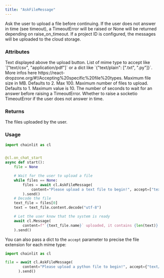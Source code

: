 ```yaml
---
title: "AskFileMessage"
---
```


Ask the user to upload a file before continuing.
If the user does not answer in time (see timeout), a TimeoutError will be raised or None will be returned depending on raise_on_timeout.
If a project ID is configured, the messages will be uploaded to the cloud storage.

### Attributes

<ParamField path="content" type="str">
  Text displayed above the upload button.
</ParamField>
<ParamField path="accept" type="Union[List[str], Dict[str, List[str]]]">
  List of mime type to accept like `["text/csv", "application/pdf"]` or a dict like `{"text/plain": [".txt", ".py"]}`.
  More infos here https://react-dropzone.org/#!/Accepting%20specific%20file%20types.
</ParamField>
<ParamField path="max_size_mb" type="int" optional>
  Maximum file size in MB. Defaults to 2. Max 100.
</ParamField>
<ParamField path="max_files" type="int" optional>
  Maximum number of files to upload. Defaults to 1. Maximum value is 10.
</ParamField>
<ParamField path="timeout" type="int" optional>
  The number of seconds to wait for an answer before raising a TimeoutError.
</ParamField>
<ParamField path="raise_on_timeout" type="bool" optional>
  Whether to raise a socketio TimeoutError if the user does not answer in time.
</ParamField>

### Returns

<ResponseField name="response" type="List[AskFileResponse]" required>
  The files uploaded by the user.
</ResponseField>

### Usage

```python Code Example
import chainlit as cl


@cl.on_chat_start
async def start():
    file = None

    # Wait for the user to upload a file
    while files == None:
        files = await cl.AskFileMessage(
            content="Please upload a text file to begin!", accept=["text/plain"]
        ).send()
    # Decode the file
    text_file = files[0]
    text = text_file.content.decode("utf-8")

    # Let the user know that the system is ready
    await cl.Message(
        content=f"`{text_file.name}` uploaded, it contains {len(text)} characters!"
    ).send()
```

You can also pass a dict to the `accept` parameter to precise the file extension for each mime type:

```python Code Example
import chainlit as cl

file = await cl.AskFileMessage(
        content="Please upload a python file to begin!", accept={"text/plain": [".py"]}
      ).send()
```

